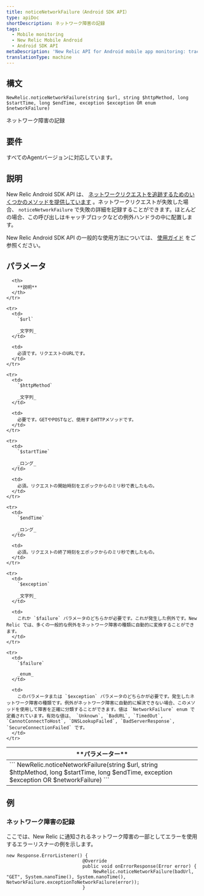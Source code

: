 ```yaml
---
title: noticeNetworkFailure（Android SDK API）
type: apiDoc
shortDescription: ネットワーク障害の記録
tags:
  - Mobile monitoring
  - New Relic Mobile Android
  - Android SDK API
metaDescription: 'New Relic API for Android mobile app monitoring: track network failures.'
translationType: machine
---
```


## 構文

```
NewRelic.noticeNetworkFailure(string $url, string $httpMethod, long $startTime, long $endTime, exception $exception OR enum $networkFailure)
```

ネットワーク障害の記録

## 要件

すべてのAgentバージョンに対応しています。

## 説明

New Relic Android SDK API は、 [ネットワークリクエストを追跡するためのいくつかのメソッドを提供しています](/docs/mobile-monitoring/new-relic-mobile-android/android-sdk-api/noticehttptransaction-android-agent-api) 。ネットワークリクエストが失敗した場合、 `noticeNetworkFailure` で失敗の詳細を記録することができます。ほとんどの場合、この呼び出しはキャッチブロックなどの例外ハンドラの中に配置します。

New Relic Android SDK API の一般的な使用方法については、 [使用ガイド](/docs/mobile-monitoring/new-relic-mobile-android/install-configure/work-android-sdk-api) をご参照ください。

## パラメータ

<table>
  <thead>
    <tr>
      <th width={200}>
        **パラメーター**
      </th>

      <th>
        **説明**
      </th>
    </tr>
  </thead>

  <tbody>
    <tr>
      <td colSpan={2}>
        ```
        NewRelic.noticeNetworkFailure(string $url, string $httpMethod, long $startTime, long $endTime, exception $exception OR $networkFailure)
        ```
      </td>
    </tr>

    <tr>
      <td>
        `$url`

        _文字列_
      </td>

      <td>
        必須です。リクエストのURLです。
      </td>
    </tr>

    <tr>
      <td>
        `$httpMethod`

        _文字列_
      </td>

      <td>
        必要です。GETやPOSTなど、使用するHTTPメソッドです。
      </td>
    </tr>

    <tr>
      <td>
        `$startTime`

        _ロング_
      </td>

      <td>
        必須。リクエストの開始時刻をエポックからのミリ秒で表したもの。
      </td>
    </tr>

    <tr>
      <td>
        `$endTime`

        _ロング_
      </td>

      <td>
        必須。リクエストの終了時刻をエポックからのミリ秒で表したもの。
      </td>
    </tr>

    <tr>
      <td>
        `$exception`

        _文字列_
      </td>

      <td>
        これか `$failure` パラメータのどちらかが必要です。これが発生した例外です。New Relic では、多くの一般的な例外をネットワーク障害の種類に自動的に変換することができます。
      </td>
    </tr>

    <tr>
      <td>
        `$failure`

        _enum_
      </td>

      <td>
        このパラメータまたは `$exception` パラメータのどちらかが必要です。発生したネットワーク障害の種類です。例外がネットワーク障害に自動的に解決できない場合、このメソッドを使用して障害を正確に分類することができます。値は `NetworkFailure` enum で定義されています。有効な値は、 `Unknown`, `BadURL`, `TimedOut`, `CannotConnectToHost`, `DNSLookupFailed`, `BadServerResponse`, `SecureConnectionFailed` です。
      </td>
    </tr>
  </tbody>
</table>

## 例

### ネットワーク障害の記録

ここでは、New Relic に通知されるネットワーク障害の一部としてエラーを使用するエラーリスナーの例を示します。

```
new Response.ErrorListener() {
                            @Override
                            public void onErrorResponse(Error error) {
                                NewRelic.noticeNetworkFailure(badUrl, "GET", System.nanoTime(), System.nanoTime(), NetworkFailure.exceptionToNetworkFailure(error));
                            }
```
